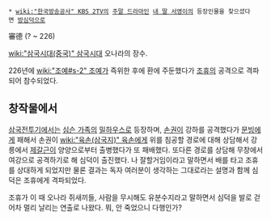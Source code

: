  * [[wiki:"한국방송공사" KBS 2TV]]의 [[주말 드라마]]인 [[내 딸 서영이]]의 등장인물을 찾으셨다면 [[방심덕]]으로

審德
(? ~ 226)

[[wiki:"삼국시대(중국)" 삼국시대]] 오나라의 장수.

226년에 [[wiki:"조예#s-2" 조예]]가 즉위한 후에 환에 주둔했다가 [[조휴]]의 공격으로 격파되어 참수되었다.

== 창작물에서 ==
[[삼국전투기]]에서는 [[심슨 가족]]의 [[밀하우스]]로 등장하며, [[손권]]이 강하를 공격했다가 [[문빙]]에게 패해서 손권이 [[wiki:"육손(삼국지)" 육손]]에게 위를 침공할 경로에 대해 상담해서 강릉에서 [[제갈근]]이 양양으로부터 출병했다가 또 패배했다. 또다른 경로를 상담해 무창에서 여강으로 공격하기로 해 심덕이 출진했다. 나 잘할거임이라고 말하면서 배를 타고 조휴를 상대하게 되었지만 물론 결과는 독자 여러분이 생각하는 그대로라는 설명과 함께 심덕은 조휴에게 격파되었다.

조휴가 이 때 오나라 쥐새끼들, 사람을 무시해도 유분수지라고 말하면서 심덕을 발로 걷어차 멀리 날리는 연출로 나왔다. 뭐, 안 죽었으니 다행인가?
